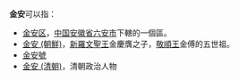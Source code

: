 '''金安'''可以指：

* [[金安区|金安区]]，[[中华人民共和国|中国]][[安徽省|安徽省]][[六安市|六安市]]下轄的一個區。
* [[金安_(朝鮮)|金安 (朝鮮)]]，[[新羅|新羅]][[文聖王|文聖王]]金慶膺之子，[[敬順王|敬順王]]金傅的五世祖。
* [[金安號|金安號]]
* [[金安_(清朝)|金安 (清朝)]]，清朝政治人物
{{disambig|Cat=二字亞洲相關消歧義}}